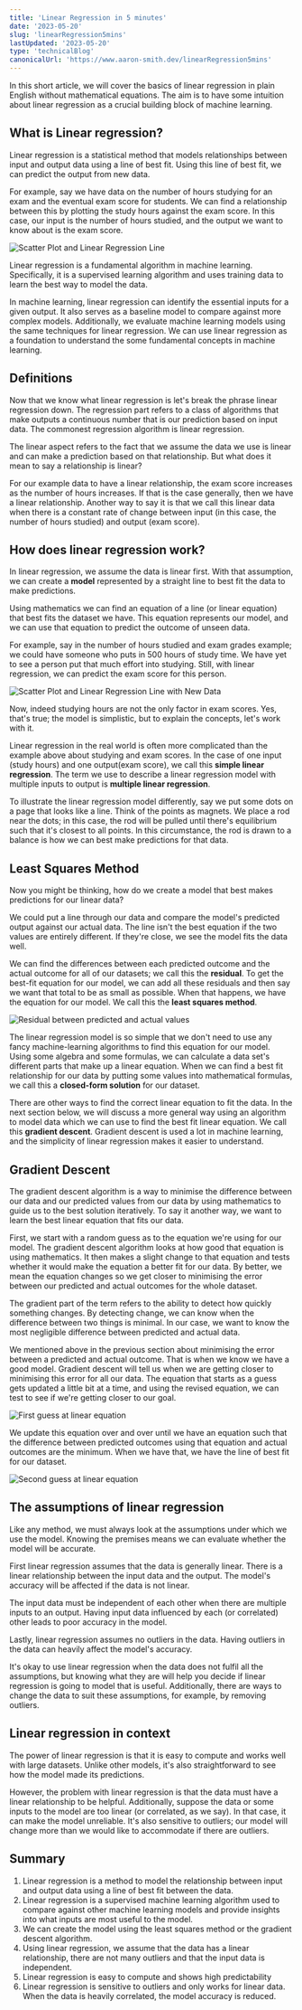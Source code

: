 ```yaml
---
title: 'Linear Regression in 5 minutes'
date: '2023-05-20'
slug: 'linearRegression5mins'
lastUpdated: '2023-05-20'
type: 'technicalBlog'
canonicalUrl: 'https://www.aaron-smith.dev/linearRegression5mins'
---
```


In this short article, we will cover the basics of linear regression in plain
English without mathematical equations. The aim is to have some intuition about
linear regression as a crucial building block of machine learning.

## What is Linear regression?

Linear regression is a statistical method that models relationships between
input and output data using a line of best fit. Using this line of best fit, we
can predict the output from new data.

For example, say we have data on the number of hours studying for an exam and
the eventual exam score for students. We can find a relationship between this by
plotting the study hours against the exam score. In this case, our input is
the number of hours studied, and the output we want to know about is the exam
score.

<Image
  src="/Images/LinearReg/1.svg"
  alt="Scatter Plot and Linear
  Regression Line"
  layout="responsive"
  width={200}
  height={100}
/>

Linear regression is a fundamental algorithm in machine learning. Specifically,
it is a supervised learning algorithm and uses training data to learn the best
way to model the data.

In machine learning, linear regression can identify the essential inputs for a
given output. It also serves as a baseline model to compare against more complex
models. Additionally, we evaluate machine learning models using the same
techniques for linear regression. We can use linear regression as a foundation
to understand the some fundamental concepts in machine learning.

## Definitions

Now that we know what linear regression is let's break the phrase linear
regression down. The regression part refers to a class of algorithms that make
outputs a continuous number that is our prediction based on input data. The
commonest regression algorithm is linear regression.

The linear aspect refers to the fact that we assume the data we use is linear
and can make a prediction based on that relationship. But what does it mean to
say a relationship is linear?

For our example data to have a linear relationship, the exam score increases as
the number of hours increases. If that is the case generally, then we have a
linear relationship. Another way to say it is that we call this linear data when
there is a constant rate of change between input (in this case, the number of
hours studied) and output (exam score).

## How does linear regression work?

In linear regression, we assume the data is linear first. With that assumption,
we can create a **model** represented by a straight line to best fit the data to
make predictions.

Using mathematics we can find an equation of a line (or linear equation) that
best fits the dataset we have. This equation represents our model, and we can
use that equation to predict the outcome of unseen data.

For example, say in the number of hours studied and exam grades example; we
could have someone who puts in 500 hours of study time. We have yet to see a
person put that much effort into studying. Still, with linear regression, we can
predict the exam score for this person.

<Image
  src="/Images/LinearReg/2.svg"
  alt="Scatter Plot and Linear Regression
  Line with New Data"
  layout="responsive"
  width={200}
  height={600}
/>

Now, indeed studying hours are not the only factor in exam scores. Yes, that's
true; the model is simplistic, but to explain the concepts, let's work with it.

Linear regression in the real world is often more complicated than the example
above about studying and exam scores. In the case of one input (study hours) and
one output(exam score), we call this **simple linear regression**. The term we
use to describe a linear regression model with multiple inputs to output is
**multiple linear regression**.

To illustrate the linear regression model differently, say we put some dots on a
page that looks like a line. Think of the points as magnets. We place a rod near
the dots; in this case, the rod will be pulled until there's equilibrium such
that it's closest to all points. In this circumstance, the rod is drawn to a
balance is how we can best make predictions for that data.

## Least Squares Method

Now you might be thinking, how do we create a model that best makes predictions
for our linear data?

We could put a line through our data and compare the model's predicted output
against our actual data. The line isn't the best equation if the two values are
entirely different. If they're close, we see the model fits the data well.

We can find the differences between each predicted outcome and the actual
outcome for all of our datasets; we call this the **residual**. To get the
best-fit equation for our model, we can add all these residuals and then say we
want that total to be as small as possible. When that happens, we have the
equation for our model. We call this the **least squares method**.

<Image
  src="/Images/LinearReg/3.svg"
  alt="Residual between predicted and actual values"
  layout="responsive"
  width={200}
  height={600}
/>

The linear regression model is so simple that we don't need to use any fancy
machine-learning algorithms to find this equation for our model. Using some
algebra and some formulas, we can calculate a data set's different parts that
make up a linear equation. When we can find a best fit relationship for our data
by putting some values into mathematical formulas, we call this a **closed-form
solution** for our dataset.

There are other ways to find the correct linear equation to fit the data. In the
next section below, we will discuss a more general way using an algorithm to
model data which we can use to find the best fit linear equation. We call this
**gradient descent**. Gradient descent is used a lot in machine learning, and
the simplicity of linear regression makes it easier to understand.

## Gradient Descent

The gradient descent algorithm is a way to minimise the difference between our
data and our predicted values from our data by using mathematics to guide us to
the best solution iteratively. To say it another way, we want to learn the best
linear equation that fits our data.

First, we start with a random guess as to the equation we're using for our
model. The gradient descent algorithm looks at how good that equation is using
mathematics. It then makes a slight change to that equation and tests whether it
would make the equation a better fit for our data. By better, we mean the
equation changes so we get closer to minimising the error between our predicted
and actual outcomes for the whole dataset.

The gradient part of the term refers to the ability to detect how quickly
something changes. By detecting change, we can know when the difference between
two things is minimal. In our case, we want to know the most negligible
difference between predicted and actual data.

We mentioned above in the previous section about minimising the error between a
predicted and actual outcome. That is when we know we have a good model.
Gradient descent will tell us when we are getting closer to minimising this
error for all our data. The equation that starts as a guess gets updated a
little bit at a time, and using the revised equation, we can test to see if
we're getting closer to our goal.

<Image
  src="/Images/LinearReg/4.svg"
  alt="First guess at linear equation"
  layout="responsive"
  width={200}
  height={200}
/>

We update this equation over and over until we have an equation such that the
difference between predicted outcomes using that equation and actual outcomes
are the minimum. When we have that, we have the line of best fit for our
dataset.

<Image
  src="/Images/LinearReg/5.svg"
  alt="Second guess at linear equation"
  layout="responsive"
  width={200}
  height={200}
/>

## The assumptions of linear regression

Like any method, we must always look at the assumptions under which we use the
model. Knowing the premises means we can evaluate whether the model will be
accurate.

First linear regression assumes that the data is generally linear. There is a
linear relationship between the input data and the output. The model's accuracy
will be affected if the data is not linear.

The input data must be independent of each other when there are multiple inputs
to an output. Having input data influenced by each (or correlated) other leads
to poor accuracy in the model.

Lastly, linear regression assumes no outliers in the data. Having outliers in
the data can heavily affect the model's accuracy.

It's okay to use linear regression when the data does not fulfil all the
assumptions, but knowing what they are will help you decide if linear regression
is going to model that is useful. Additionally, there are ways to change the
data to suit these assumptions, for example, by removing outliers.

## Linear regression in context

The power of linear regression is that it is easy to compute and works well with
large datasets. Unlike other models, it's also straightforward to see how the
model made its predictions.

However, the problem with linear regression is that the data must have a linear
relationship to be helpful. Additionally, suppose the data or some inputs to the
model are too linear (or correlated, as we say). In that case, it can make the
model unreliable. It's also sensitive to outliers; our model will change more
than we would like to accommodate if there are outliers.

## Summary

1. Linear regression is a method to model the relationship between input and
   output data using a line of best fit between the data.
2. Linear regression is a supervised machine learning algorithm used to compare
   against other machine learning models and provide insights into what inputs
   are most useful to the model.
3. We can create the model using the least squares method or the gradient
   descent algorithm.
4. Using linear regression, we assume that the data has a linear relationship,
   there are not many outliers and that the input data is independent.
5. Linear regression is easy to compute and shows high predictability
6. Linear regression is sensitive to outliers and only works for linear data.
   When the data is heavily correlated, the model accuracy is reduced.
